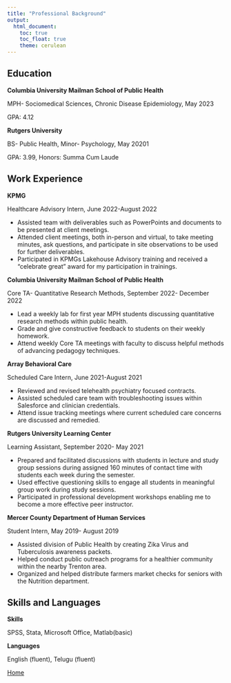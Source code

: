 ```yaml
---
title: "Professional Background"
output: 
  html_document:
    toc: true
    toc_float: true
    theme: cerulean
---
```


## Education

**Columbia University Mailman School of Public Health** 

MPH- Sociomedical Sciences, Chronic Disease Epidemiology, May 2023 

GPA: 4.12 

**Rutgers University** 

BS- Public Health, Minor- Psychology, May 20201 

GPA: 3.99, Honors: Summa Cum Laude 

## Work Experience

**KPMG** 

Healthcare Advisory Intern, June 2022-August 2022 

- Assisted team with deliverables such as PowerPoints and documents to be presented at client meetings.
- Attended client meetings, both in-person and virtual, to take meeting minutes, ask questions, and participate in site observations to be used for further deliverables. 
- Participated in KPMGs Lakehouse Advisory training and received a “celebrate great” award for my participation in trainings. 

**Columbia University Mailman School of Public Health** 

Core TA- Quantitative Research Methods, September 2022- December 2022 

- Lead a weekly lab for first year MPH students discussing quantitative research methods within public health. 
- Grade and give constructive feedback to students on their weekly homework. 
- Attend weekly Core TA meetings with faculty to discuss helpful methods of advancing pedagogy techniques. 

**Array Behavioral Care** 

Scheduled Care Intern, June 2021-August 2021 

- Reviewed and revised telehealth psychiatry focused contracts.
- Assisted scheduled care team with troubleshooting issues within Salesforce and clinician
credentials.
- Attend issue tracking meetings where current scheduled care concerns are discussed and
remedied.

**Rutgers University Learning Center** 

Learning Assistant, September 2020- May 2021

- Prepared and facilitated discussions with students in lecture and study group sessions during assigned 160 minutes of contact time with students each week during the semester. 
- Used effective questioning skills to engage all students in meaningful group work during study sessions. 
- Participated in professional development workshops enabling me to become a more effective peer instructor. 


**Mercer County Department of Human Services** 

Student Intern, May 2019- August 2019 

- Assisted division of Public Health by creating Zika Virus and Tuberculosis awareness packets.
- Helped conduct public outreach programs for a healthier community within the nearby Trenton area.
- Organized and helped distribute farmers market checks for seniors with the Nutrition department.

## Skills and Languages 

**Skills**

SPSS, Stata, Microsoft Office, Matlab(basic)

**Languages** 

English (fluent), Telugu (fluent)


[Home](index.html)
